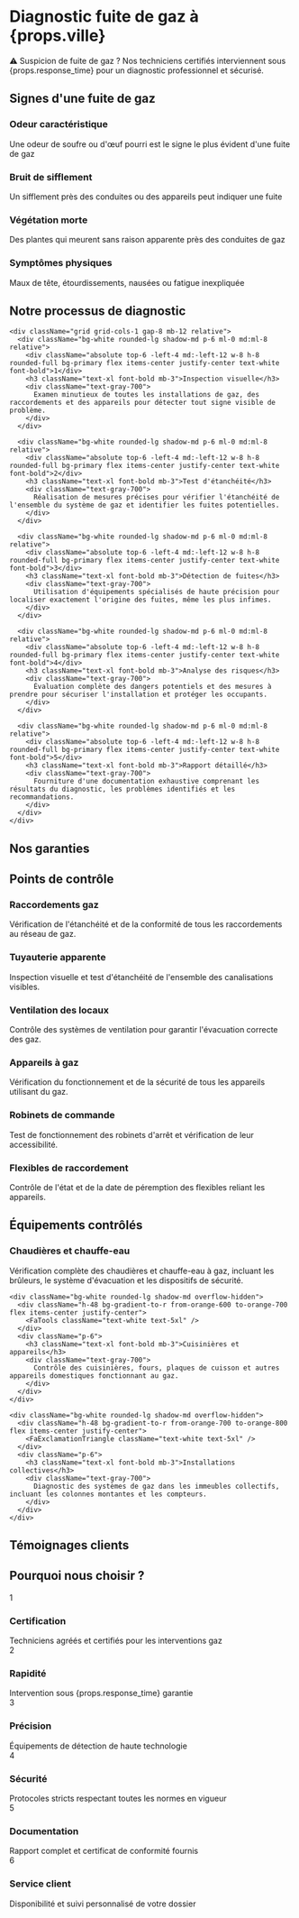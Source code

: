 

<HeroAnimation />

<div className="mb-12 mt-8">
  <h1 className="text-3xl md:text-4xl font-bold text-center bg-gradient-to-r from-primary to-secondary bg-clip-text text-transparent mb-6">Diagnostic fuite de gaz à {props.ville}</h1>

  <div className="text-lg text-center text-gray-700 max-w-3xl mx-auto mb-8">
    <span className="text-red-600 font-bold">⚠️ Suspicion de fuite de gaz ?</span> Nos techniciens certifiés interviennent sous {props.response_time} pour un diagnostic professionnel et sécurisé.
  </div>

  <ResponseTimeIndicator time={props.response_time} />
</div>

<div className="grid grid-cols-1 md:grid-cols-2 gap-6 my-16">
  <ServiceCard 
    icon={FaSearch} 
    title="Détection professionnelle" 
    description="Localisation précise des fuites avec matériel spécialisé"
  />
  <ServiceCard 
    icon={FaClipboardCheck} 
    title="Rapport détaillé" 
    description="Documentation complète de l'inspection et des résultats"
  />
  <ServiceCard 
    icon={FaFileAlt} 
    title="Certificat de conformité" 
    description="Document officiel attestant la sécurité de votre installation"
  />
  <ServiceCard 
    icon={FaShieldAlt} 
    title="Conseils de sécurité" 
    description="Recommandations personnalisées pour votre installation"
  />
</div>

<div className="bg-red-50 rounded-xl p-8 my-16 shadow-md">
  <h2 className="text-2xl md:text-3xl font-bold text-center mb-6 text-red-600">Signes d'une fuite de gaz</h2>
  <div className="grid grid-cols-1 md:grid-cols-2 gap-6">
    <div className="bg-white rounded-lg p-4 shadow-sm">
      <h3 className="font-bold text-red-600 mb-3">Odeur caractéristique</h3>
      <div className="text-gray-700">Une odeur de soufre ou d'œuf pourri est le signe le plus évident d'une fuite de gaz</div>
    </div>
    <div className="bg-white rounded-lg p-4 shadow-sm">
      <h3 className="font-bold text-red-600 mb-3">Bruit de sifflement</h3>
      <div className="text-gray-700">Un sifflement près des conduites ou des appareils peut indiquer une fuite</div>
    </div>
    <div className="bg-white rounded-lg p-4 shadow-sm">
      <h3 className="font-bold text-red-600 mb-3">Végétation morte</h3>
      <div className="text-gray-700">Des plantes qui meurent sans raison apparente près des conduites de gaz</div>
    </div>
    <div className="bg-white rounded-lg p-4 shadow-sm">
      <h3 className="font-bold text-red-600 mb-3">Symptômes physiques</h3>
      <div className="text-gray-700">Maux de tête, étourdissements, nausées ou fatigue inexpliquée</div>
    </div>
  </div>
</div>

<EmergencyCallToAction />

<div className="my-16">
  <h2 className="text-2xl md:text-3xl font-bold text-center mb-8 bg-gradient-to-r from-primary to-secondary bg-clip-text text-transparent">Notre processus de diagnostic</h2>
  
  <div className="relative">
    <div className="absolute left-1/2 -ml-0.5 w-0.5 h-full bg-gradient-to-b from-primary to-secondary"></div>
    
    <div className="grid grid-cols-1 gap-8 mb-12 relative">
      <div className="bg-white rounded-lg shadow-md p-6 ml-0 md:ml-8 relative">
        <div className="absolute top-6 -left-4 md:-left-12 w-8 h-8 rounded-full bg-primary flex items-center justify-center text-white font-bold">1</div>
        <h3 className="text-xl font-bold mb-3">Inspection visuelle</h3>
        <div className="text-gray-700">
          Examen minutieux de toutes les installations de gaz, des raccordements et des appareils pour détecter tout signe visible de problème.
        </div>
      </div>
      
      <div className="bg-white rounded-lg shadow-md p-6 ml-0 md:ml-8 relative">
        <div className="absolute top-6 -left-4 md:-left-12 w-8 h-8 rounded-full bg-primary flex items-center justify-center text-white font-bold">2</div>
        <h3 className="text-xl font-bold mb-3">Test d'étanchéité</h3>
        <div className="text-gray-700">
          Réalisation de mesures précises pour vérifier l'étanchéité de l'ensemble du système de gaz et identifier les fuites potentielles.
        </div>
      </div>
      
      <div className="bg-white rounded-lg shadow-md p-6 ml-0 md:ml-8 relative">
        <div className="absolute top-6 -left-4 md:-left-12 w-8 h-8 rounded-full bg-primary flex items-center justify-center text-white font-bold">3</div>
        <h3 className="text-xl font-bold mb-3">Détection de fuites</h3>
        <div className="text-gray-700">
          Utilisation d'équipements spécialisés de haute précision pour localiser exactement l'origine des fuites, même les plus infimes.
        </div>
      </div>
      
      <div className="bg-white rounded-lg shadow-md p-6 ml-0 md:ml-8 relative">
        <div className="absolute top-6 -left-4 md:-left-12 w-8 h-8 rounded-full bg-primary flex items-center justify-center text-white font-bold">4</div>
        <h3 className="text-xl font-bold mb-3">Analyse des risques</h3>
        <div className="text-gray-700">
          Évaluation complète des dangers potentiels et des mesures à prendre pour sécuriser l'installation et protéger les occupants.
        </div>
      </div>
      
      <div className="bg-white rounded-lg shadow-md p-6 ml-0 md:ml-8 relative">
        <div className="absolute top-6 -left-4 md:-left-12 w-8 h-8 rounded-full bg-primary flex items-center justify-center text-white font-bold">5</div>
        <h3 className="text-xl font-bold mb-3">Rapport détaillé</h3>
        <div className="text-gray-700">
          Fourniture d'une documentation exhaustive comprenant les résultats du diagnostic, les problèmes identifiés et les recommandations.
        </div>
      </div>
    </div>
  </div>
</div>

<div className="my-16">
  <h2 className="text-2xl md:text-3xl font-bold text-center mb-8 bg-gradient-to-r from-primary to-secondary bg-clip-text text-transparent">Nos garanties</h2>
  <Guarantees />
</div>

<div className="bg-gradient-to-r from-primary/10 to-secondary/10 rounded-xl p-8 my-16 shadow-md">
  <h2 className="text-2xl font-bold mb-6 text-gray-800 text-center">Points de contrôle</h2>
  <div className="grid grid-cols-1 md:grid-cols-2 lg:grid-cols-3 gap-6">
    <div className="bg-white rounded-lg p-4 shadow-sm">
      <h3 className="font-bold text-primary mb-3">Raccordements gaz</h3>
      <div className="text-gray-700">Vérification de l'étanchéité et de la conformité de tous les raccordements au réseau de gaz.</div>
    </div>
    <div className="bg-white rounded-lg p-4 shadow-sm">
      <h3 className="font-bold text-primary mb-3">Tuyauterie apparente</h3>
      <div className="text-gray-700">Inspection visuelle et test d'étanchéité de l'ensemble des canalisations visibles.</div>
    </div>
    <div className="bg-white rounded-lg p-4 shadow-sm">
      <h3 className="font-bold text-primary mb-3">Ventilation des locaux</h3>
      <div className="text-gray-700">Contrôle des systèmes de ventilation pour garantir l'évacuation correcte des gaz.</div>
    </div>
    <div className="bg-white rounded-lg p-4 shadow-sm">
      <h3 className="font-bold text-primary mb-3">Appareils à gaz</h3>
      <div className="text-gray-700">Vérification du fonctionnement et de la sécurité de tous les appareils utilisant du gaz.</div>
    </div>
    <div className="bg-white rounded-lg p-4 shadow-sm">
      <h3 className="font-bold text-primary mb-3">Robinets de commande</h3>
      <div className="text-gray-700">Test de fonctionnement des robinets d'arrêt et vérification de leur accessibilité.</div>
    </div>
    <div className="bg-white rounded-lg p-4 shadow-sm">
      <h3 className="font-bold text-primary mb-3">Flexibles de raccordement</h3>
      <div className="text-gray-700">Contrôle de l'état et de la date de péremption des flexibles reliant les appareils.</div>
    </div>
  </div>
</div>

<div className="my-16">
  <h2 className="text-2xl md:text-3xl font-bold text-center mb-8 bg-gradient-to-r from-primary to-secondary bg-clip-text text-transparent">Équipements contrôlés</h2>
  
  <div className="grid grid-cols-1 md:grid-cols-3 gap-8 mb-12">
    <div className="bg-white rounded-lg shadow-md overflow-hidden">
      <div className="h-48 bg-gradient-to-r from-orange-500 to-orange-600 flex items-center justify-center">
        <FaGasPump className="text-white text-5xl" />
      </div>
      <div className="p-6">
        <h3 className="text-xl font-bold mb-3">Chaudières et chauffe-eau</h3>
        <div className="text-gray-700">
          Vérification complète des chaudières et chauffe-eau à gaz, incluant les brûleurs, le système d'évacuation et les dispositifs de sécurité.
        </div>
      </div>
    </div>
    
    <div className="bg-white rounded-lg shadow-md overflow-hidden">
      <div className="h-48 bg-gradient-to-r from-orange-600 to-orange-700 flex items-center justify-center">
        <FaTools className="text-white text-5xl" />
      </div>
      <div className="p-6">
        <h3 className="text-xl font-bold mb-3">Cuisinières et appareils</h3>
        <div className="text-gray-700">
          Contrôle des cuisinières, fours, plaques de cuisson et autres appareils domestiques fonctionnant au gaz.
        </div>
      </div>
    </div>
    
    <div className="bg-white rounded-lg shadow-md overflow-hidden">
      <div className="h-48 bg-gradient-to-r from-orange-700 to-orange-800 flex items-center justify-center">
        <FaExclamationTriangle className="text-white text-5xl" />
      </div>
      <div className="p-6">
        <h3 className="text-xl font-bold mb-3">Installations collectives</h3>
        <div className="text-gray-700">
          Diagnostic des systèmes de gaz dans les immeubles collectifs, incluant les colonnes montantes et les compteurs.
        </div>
      </div>
    </div>
  </div>
</div>

<div className="my-16">
  <h2 className="text-2xl md:text-3xl font-bold text-center mb-8 bg-gradient-to-r from-primary to-secondary bg-clip-text text-transparent">Témoignages clients</h2>
  
  <div className="grid grid-cols-1 md:grid-cols-2 gap-8">
    <Testimonial 
      name="Laurent M." 
      location={`${props.ville}`} 
      quote="Très satisfait du diagnostic réalisé. Le technicien a été méticuleux et m'a expliqué tous les points de contrôle. Le rapport fourni est complet et détaillé. Je recommande vivement ce service."
    />
    <Testimonial 
      name="Marie D." 
      location={`${props.ville}`} 
      quote="Suite à une odeur suspecte, j'ai fait appel à leurs services. Intervention rapide et professionnelle. Le technicien a identifié une petite fuite sur un raccord et l'a réparée immédiatement. Merci pour votre efficacité !"
    />
  </div>
</div>

<div className="my-16">
  <h2 className="text-2xl md:text-3xl font-bold text-center mb-8 bg-gradient-to-r from-primary to-secondary bg-clip-text text-transparent">Pourquoi nous choisir ?</h2>

  <div className="bg-gradient-to-r from-primary/5 to-secondary/5 rounded-xl p-8 shadow-md">
    <div className="grid grid-cols-1 md:grid-cols-2 lg:grid-cols-3 gap-6">
      <div className="bg-white rounded-lg p-4 shadow-sm">
        <div className="flex items-center mb-4">
          <span className="w-10 h-10 rounded-full bg-primary text-white flex items-center justify-center mr-4">1</span>
          <h3 className="font-semibold">Certification</h3>
        </div>
        <div className="text-sm text-gray-600">Techniciens agréés et certifiés pour les interventions gaz</div>
      </div>
      <div className="bg-white rounded-lg p-4 shadow-sm">
        <div className="flex items-center mb-4">
          <span className="w-10 h-10 rounded-full bg-primary text-white flex items-center justify-center mr-4">2</span>
          <h3 className="font-semibold">Rapidité</h3>
        </div>
        <div className="text-sm text-gray-600">Intervention sous {props.response_time} garantie</div>
      </div>
      <div className="bg-white rounded-lg p-4 shadow-sm">
        <div className="flex items-center mb-4">
          <span className="w-10 h-10 rounded-full bg-primary text-white flex items-center justify-center mr-4">3</span>
          <h3 className="font-semibold">Précision</h3>
        </div>
        <div className="text-sm text-gray-600">Équipements de détection de haute technologie</div>
      </div>
      <div className="bg-white rounded-lg p-4 shadow-sm">
        <div className="flex items-center mb-4">
          <span className="w-10 h-10 rounded-full bg-primary text-white flex items-center justify-center mr-4">4</span>
          <h3 className="font-semibold">Sécurité</h3>
        </div>
        <div className="text-sm text-gray-600">Protocoles stricts respectant toutes les normes en vigueur</div>
      </div>
      <div className="bg-white rounded-lg p-4 shadow-sm">
        <div className="flex items-center mb-4">
          <span className="w-10 h-10 rounded-full bg-primary text-white flex items-center justify-center mr-4">5</span>
          <h3 className="font-semibold">Documentation</h3>
        </div>
        <div className="text-sm text-gray-600">Rapport complet et certificat de conformité fournis</div>
      </div>
      <div className="bg-white rounded-lg p-4 shadow-sm">
        <div className="flex items-center mb-4">
          <span className="w-10 h-10 rounded-full bg-primary text-white flex items-center justify-center mr-4">6</span>
          <h3 className="font-semibold">Service client</h3>
        </div>
        <div className="text-sm text-gray-600">Disponibilité et suivi personnalisé de votre dossier</div>
      </div>
    </div>
  </div>
</div>
